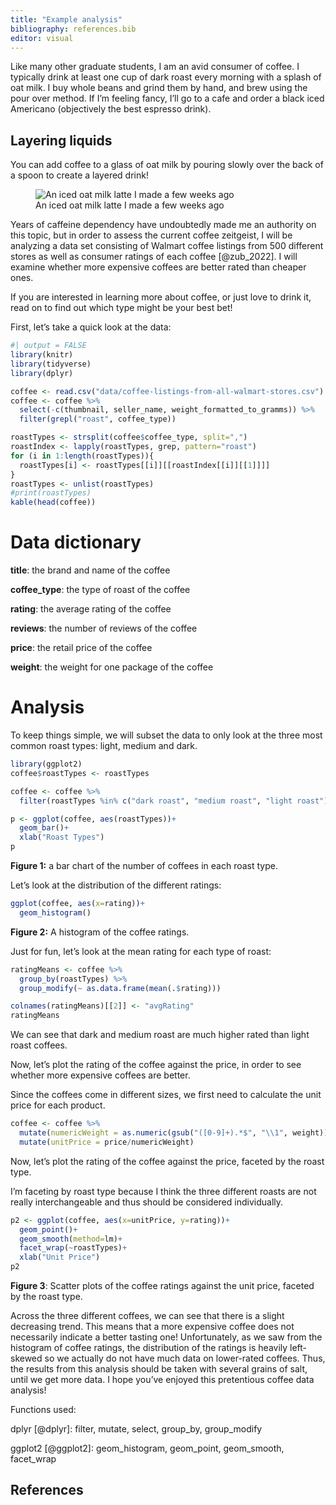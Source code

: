 ```yaml
---
title: "Example analysis"
bibliography: references.bib
editor: visual
---
```


Like many other graduate students, I am an avid consumer of coffee. I typically drink at least one cup of dark roast every morning with a splash of oat milk. I buy whole beans and grind them by hand, and brew using the pour over method. If I'm feeling fancy, I'll go to a cafe and order a black iced Americano (objectively the best espresso drink).

::: callout-tip
## Layering liquids

You can add coffee to a glass of oat milk by pouring slowly over the back of a spoon to create a layered drink!
:::

![An iced oat milk latte I made a few weeks ago](media/IMG_5581.png)

Years of caffeine dependency have undoubtedly made me an authority on this topic, but in order to assess the current coffee zeitgeist, I will be analyzing a data set consisting of Walmart coffee listings from 500 different stores as well as consumer ratings of each coffee [@zub_2022]. I will examine whether more expensive coffees are better rated than cheaper ones.

If you are interested in learning more about coffee, or just love to drink it, read on to find out which type might be your best bet!

First, let's take a quick look at the data:

```r
#| output = FALSE
library(knitr)
library(tidyverse)
library(dplyr)
```

```r
coffee <- read.csv("data/coffee-listings-from-all-walmart-stores.csv")
coffee <- coffee %>%
  select(-c(thumbnail, seller_name, weight_formatted_to_gramms)) %>%
  filter(grepl("roast", coffee_type))

roastTypes <- strsplit(coffee$coffee_type, split=",")
roastIndex <- lapply(roastTypes, grep, pattern="roast")
for (i in 1:length(roastTypes)){
  roastTypes[i] <- roastTypes[[i]][[roastIndex[[i]][[1]]]]
}
roastTypes <- unlist(roastTypes)
#print(roastTypes)
kable(head(coffee))
```

# Data dictionary

**title**: the brand and name of the coffee 

**coffee_type**: the type of roast of the coffee

**rating**: the average rating of the coffee

**reviews**: the number of reviews of the coffee

**price**: the retail price of the coffee

**weight**: the weight for one package of the coffee

# Analysis
To keep things simple, we will subset the data to only look at the three most common roast types: light, medium and dark.

```r
library(ggplot2)
coffee$roastTypes <- roastTypes

coffee <- coffee %>%
  filter(roastTypes %in% c("dark roast", "medium roast", "light roast"))

p <- ggplot(coffee, aes(roastTypes))+
  geom_bar()+
  xlab("Roast Types")
p
```
**Figure 1:** a bar chart of the number of coffees in each roast type.

Let's look at the distribution of the different ratings:

```r
ggplot(coffee, aes(x=rating))+
  geom_histogram()
```
**Figure 2:** A histogram of the coffee ratings.

Just for fun, let's look at the mean rating for each type of roast:

```r
ratingMeans <- coffee %>%
  group_by(roastTypes) %>%
  group_modify(~ as.data.frame(mean(.$rating)))

colnames(ratingMeans)[[2]] <- "avgRating"
ratingMeans
```

We can see that dark and medium roast are much higher rated than light roast coffees.

Now, let's plot the rating of the coffee against the price, in order to see whether more expensive coffees are better.

::: callout-note
Since the coffees come in different sizes, we first need to calculate the unit price for each product.
:::

```r
coffee <- coffee %>%
  mutate(numericWeight = as.numeric(gsub("([0-9]+).*$", "\\1", weight))) %>%
  mutate(unitPrice = price/numericWeight)
```

Now, let's plot the rating of the coffee against the price, faceted by the roast type.

::: column-margin
I'm faceting by roast type because I think the three different roasts are not really interchangeable and thus should be considered individually.
:::

```r
p2 <- ggplot(coffee, aes(x=unitPrice, y=rating))+
  geom_point()+
  geom_smooth(method=lm)+
  facet_wrap(~roastTypes)+
  xlab("Unit Price")
p2
```
**Figure 3**: Scatter plots of the coffee ratings against the unit price, faceted by the roast type.


Across the three different coffees, we can see that there is a slight decreasing trend. This means that a more expensive coffee does not necessarily indicate a better tasting one! Unfortunately, as we saw from the histogram of coffee ratings, the distribution of the ratings is heavily left-skewed so we actually do not have much data on lower-rated coffees. Thus, the results from this analysis should be taken with several grains of salt, until we get more data. I hope you've enjoyed this pretentious coffee data analysis!

Functions used:

dplyr [@dplyr]: filter, mutate, select, group_by, group_modify

ggplot2 [@ggplot2]: geom_histogram, geom_point, geom_smooth, facet_wrap

## References
